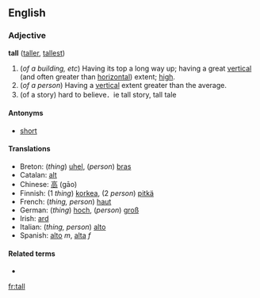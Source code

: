 ==English==
=== Adjective ===
'''tall''' ([[taller]], [[tallest]])

#(''of a building, etc'') Having its top a long way up; having a great [[vertical]] (and often greater than [[horizontal]]) extent; [[high]].
#(''of a person'') Having a [[vertical]] extent greater than the average.
# (of a story) hard to believe．ie tall story, tall tale  
==== Antonyms ====
*[[short]]

==== Translations ====
*Breton: (''thing'') [[uhel]], (''person'') [[bras]]
*Catalan: [[alt]]
*Chinese: [[高]] (gāo)
*Finnish: (1 ''thing'') [[korkea]], (2 ''person'') [[pitkä]]
*French: (''thing, person'') [[haut]]
*German: (''thing'') [[hoch]], (''person'') [[groß]]
*Irish: [[ard]]
*Italian: (''thing, person'') [[alto]]
*Spanish: [[alto]] ''m'', [[alta]] ''f''

==== Related terms ====
*

[[fr:tall]]